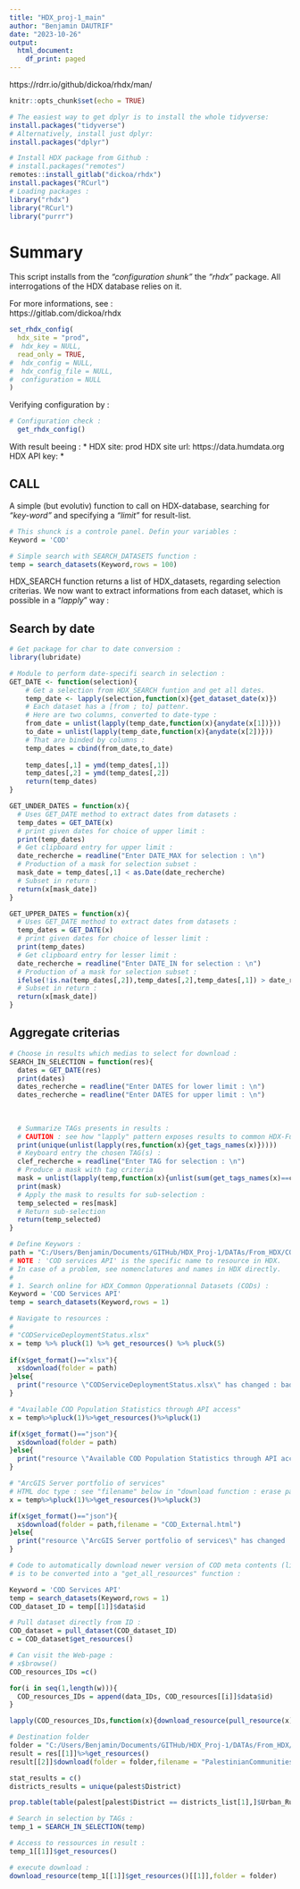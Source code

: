 ---
title: "HDX_proj-1_main"
author: "Benjamin DAUTRIF"
date: "2023-10-26"
output:
  html_document:
    df_print: paged
---

https://rdrr.io/github/dickoa/rhdx/man/


```{r setup, include=TRUE}
knitr::opts_chunk$set(echo = TRUE)

# The easiest way to get dplyr is to install the whole tidyverse:
install.packages("tidyverse")
# Alternatively, install just dplyr:
install.packages("dplyr")

# Install HDX package from Github :
# install.packages("remotes")
remotes::install_gitlab("dickoa/rhdx")
install.packages("RCurl")
# Loading packages :
library("rhdx")
library("RCurl")
library("purrr")
```

# Summary

This script installs from the *"configuration shunk"* the *"rhdx"* package. All interrogations of the HDX database relies on it. 

For more informations, see :    
https://gitlab.com/dickoa/rhdx

```{r conf, echo=TRUE}
set_rhdx_config(
  hdx_site = "prod",
#  hdx_key = NULL,
  read_only = TRUE,
#  hdx_config = NULL,
#  hdx_config_file = NULL,
#  configuration = NULL
)
```

Verifying configuration by : 

```{r , echo=TRUE}
# Configuration check :
  get_rhdx_config()
```

With result beeing : 
* <HDX Configuration> 
   HDX site: prod
   HDX site url: https://data.humdata.org
   HDX API key: *

## CALL

A simple (but evolutiv) function to call on HDX-database, searching for *"key-word"* and specifying a *"limit"* for result-list. 

```{r SEARCH MODULE, echo=TRUE}
# This shunck is a controle panel. Defin your variables :
Keyword = 'COD'

# Simple search with SEARCH_DATASETS function :
temp = search_datasets(Keyword,rows = 100)
```

HDX_SEARCH function returns a list of HDX_datasets, regarding selection criterias. We now want to extract  informations from each dataset, which is possible in a "*lapply*" way :

## Search by date
```{r HDX FUNCTIONS, echo=TRUE}
# Get package for char to date conversion :
library(lubridate)

# Module to perform date-specifi search in selection :
GET_DATE <- function(selection){
    # Get a selection from HDX_SEARCH funtion and get all dates.
    temp_date <- lapply(selection,function(x){get_dataset_date(x)})
    # Each dataset has a [from ; to] pattenr. 
    # Here are two columns, converted to date-type :
    from_date = unlist(lapply(temp_date,function(x){anydate(x[1])}))
    to_date = unlist(lapply(temp_date,function(x){anydate(x[2])}))
    # That are binded by columns :
    temp_dates = cbind(from_date,to_date)
 
    temp_dates[,1] = ymd(temp_dates[,1])
    temp_dates[,2] = ymd(temp_dates[,2])  
    return(temp_dates)
}

GET_UNDER_DATES = function(x){
  # Uses GET_DATE method to extract dates from datasets :
  temp_dates = GET_DATE(x)
  # print given dates for choice of upper limit :
  print(temp_dates)
  # Get clipboard entry for upper limit :
  date_recherche = readline("Enter DATE_MAX for selection : \n")
  # Production of a mask for selection subset :
  mask_date = temp_dates[,1] < as.Date(date_recherche)
  # Subset in return :
  return(x[mask_date])
}

GET_UPPER_DATES = function(x){
  # Uses GET_DATE method to extract dates from datasets :
  temp_dates = GET_DATE(x)
  # print given dates for choice of lesser limit :
  print(temp_dates)
  # Get clipboard entry for lesser limit :
  date_recherche = readline("Enter DATE_IN for selection : \n")
  # Production of a mask for selection subset :
  ifelse(!is.na(temp_dates[,2]),temp_dates[,2],temp_dates[,1]) > date_recherche
  # Subset in return :
  return(x[mask_date])
}
```

## Aggregate criterias

```{r SEARCH_IN_SELECTION, echo=TRUE}
# Choose in results which medias to select for download :
SEARCH_IN_SELECTION = function(res){
  dates = GET_DATE(res)
  print(dates)
  dates_recherche = readline("Enter DATES for lower limit : \n")
  dates_recherche = readline("Enter DATES for upper limit : \n")
  
  
  
  # Summarize TAGs presents in results :
  # CAUTION : see how "lapply" pattern exposes results to common HDX-Function :
  print(unique(unlist(lapply(res,function(x){get_tags_names(x)}))))
  # Keyboard entry the chosen TAG(s) :
  clef_recherche = readline("Enter TAG for selection : \n")
  # Produce a mask with tag criteria
  mask = unlist(lapply(temp,function(x){unlist(sum(get_tags_names(x)==clef_recherche))>=1}))
  print(mask)
  # Apply the mask to results for sub-selection : 
  temp_selected = res[mask]
  # Return sub-selection
  return(temp_selected)
}
```

```{r COD CONTENTS,echo=TRUE}
# Define Keywors : 
path = "C:/Users/Benjamin/Documents/GITHub/HDX_Proj-1/DATAs/From_HDX/COD/"
# NOTE : 'COD services API' is the specific name to resource in HDX. 
# In case of a problem, see nomenclatures and names in HDX directly.
#
# 1. Search online for HDX_Common Opperationnal Datasets (CODs) :
Keyword = 'COD Services API'
temp = search_datasets(Keyword,rows = 1)

# Navigate to resources : 
# 
# "CODServiceDeploymentStatus.xlsx"
x = temp %>% pluck(1) %>% get_resources() %>% pluck(5)
 
if(x$get_format()=="xlsx"){
  x$download(folder = path) 
}else{
  print("resource \"CODServiceDeploymentStatus.xlsx\" has changed : bad format")
}

# "Available COD Population Statistics through API access"
x = temp%>%pluck(1)%>%get_resources()%>%pluck(1)

if(x$get_format()=="json"){
  x$download(folder = path) 
}else{
  print("resource \"Available COD Population Statistics through API access\" has changed : bad format")
}

# "ArcGIS Server portfolio of services"
# HTML doc type : see "filename" below in "download function : erase param to get JSON)
x = temp%>%pluck(1)%>%get_resources()%>%pluck(3)

if(x$get_format()=="json"){
  x$download(folder = path,filename = "COD_External.html")
}else{
  print("resource \"ArcGIS Server portfolio of services\" has changed : bad format")
}
```

```{r COD UPDATE, echo=TRUE}

# Code to automatically download newer version of COD meta contents (list to make in text)
# is to be converted into a "get_all_resources" function : 

Keyword = 'COD Services API'
temp = search_datasets(Keyword,rows = 1)
COD_dataset_ID = temp[[1]]$data$id

# Pull dataset directly from ID :
COD_dataset = pull_dataset(COD_dataset_ID)
c = COD_dataset$get_resources()

# Can visit the Web-page :
# x$browse()
COD_resources_IDs =c()

for(i in seq(1,length(w))){
  COD_resources_IDs = append(data_IDs, COD_resources[[i]]$data$id)
}

lapply(COD_resources_IDs,function(x){download_resource(pull_resource(x),folder = path)})
```

```{r EXAMPLE, echo=TRUE}
# Destination folder 
folder = "C:/Users/Benjamin/Documents/GITHub/HDX_Proj-1/DATAs/From_HDX/"
result = res[[1]]%>%get_resources()
result[[2]]$download(folder = folder,filename = "PalestinianCommunities_WB_GS_Excel.xlsx")

stat_results = c()
districts_results = unique(palest$District)

prop.table(table(palest[palest$District == districts_list[1],]$Urban_Rurl))

# Search in selection by TAGs :
temp_1 = SEARCH_IN_SELECTION(temp)

# Access to ressources in result : 
temp_1[[1]]$get_resources()

# execute download :
download_resource(temp_1[[1]]$get_resources()[[1]],folder = folder)
```

